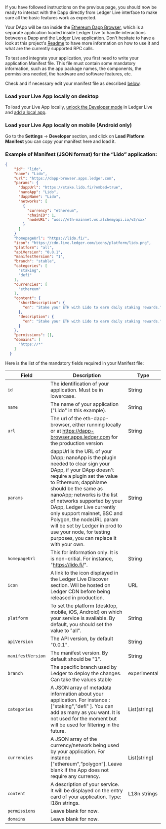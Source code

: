 If you have followed instructions on the previous page, you should now be ready to interact with the Dapp directly from Ledger Live interface to make sure all the basic features work as expected.

Your DApp will be ran inside the [Ethereum Dapp Browser](https://github.com/LedgerHQ/eth-dapp-browser), which is a separate application loaded inside Ledger Live to handle interactions between a Dapp and the Ledger Live application. Don't hesitate to have a look at this project's [Readme](https://github.com/LedgerHQ/eth-dapp-browser#readme) to have more information on how to use it and what are the currently supported RPC calls.

To test and integrate your application, you first need to write your application Manifest file.
This file must contain some mandatory information, such as the app package names, the components, the permissions needed, the hardware and software features, etc.

Check and if necessary edit your manifest file as described [below](#example-of-manifest-json-format-for-the-lido-application).

### Load your Live App locally on desktop

To load your Live App locally, [unlock the Developer mode](../developer-mode/) in Ledger Live and [add a local app](../live-app/developer-mode#add-a-local-app).

### Load your Live App locally on mobile (Android only)

Go to the **Settings** -> **Developer** section, and click on **Load Platform Manifest** you can copy your manifest here and load it.

### Example of Manifest (JSON format) for the “Lido” application:

```json
{
    "id": "lido",
    "name": "Lido",
    "url": "https://dapp-browser.apps.ledger.com",
    "params": {
      "dappUrl": "https://stake.lido.fi/?embed=true",
      "nanoApp": "Lido",
      "dappName": "Lido",
      "networks": [
        {
          "currency": "ethereum",
          "chainID": 1,
          "nodeURL": "wss://eth-mainnet.ws.alchemyapi.io/v2/xxx"
        }
      ]
    }
    "homepageUrl": "https://lido.fi/",
    "icon": "https://cdn.live.ledger.com/icons/platform/lido.png",
    "platform": "all",
    "apiVersion": "0.0.1",
    "manifestVersion": "1",
    "branch": "stable",
    "categories": [
      "staking",
      "defi"
    ],
    "currencies": [
      "ethereum"
    ],
    "content": {
      "shortDescription": {
        "en": "Stake your ETH with Lido to earn daily staking rewards."
      },
      "description": {
        "en": "Stake your ETH with Lido to earn daily staking rewards."
      }
    },
    "permissions": [],
    "domains": [
      "https://*"
    ]
  }
```

Here is the list of the mandatory fields required in your Manifest file:

|  Field            |      Description    |  Type   |
|-------------------|---------------------|---------|
| `id`              | The identification of your application. Must be in lowercase. | String |
| `name`            | The name of your application ("Lido" in this example).        | String |
| `url`             | The url of the eth-dapp-browser, either running locally or at https://dapp-browser.apps.ledger.com for the production version | String |
| `params`          | dappUrl is the URL of your DApp; nanoApp is the plugin needed to clear sign your DApp, if your DApp doesn't require a plugin set the value to Ethereum; dappName should be the same as nanoApp; networks is the list of networks supported by your DApp, Ledger Live currently only support mainnet, BSC and Polygon, the nodeURL param will be set by Ledger in prod to use your node, for testing purposes, you can replace it with your own. | String |
| `homepageUrl`     |   This for information only. It is is non-critial. For instance, "https://lido.fi/". | String |
| `icon`            | A link to the icon displayed in the Ledger Live Discover section. Will be hosted on Ledger CDN before being released in production. | URL |
| `platform`        | To set the platform (desktop, mobile, iOS, Android) on which your service is available. By default, you should set the value to "all". | String |
| `apiVersion`      | The API version, by default "0.0.1".                          | String |
| `manifestVersion` | The manifest version. By default should be "1".               | String |
| `branch`          | The specific branch used by Ledger to deploy the changes. Can take the values stable | experimental | debug | soon. By default, you should set it to "stable". The value “soon” will mark your app as “Coming soon” and it won’t be usable. | String |
| `categories`      | A JSON array of metadata information about your application. For instance : ["staking","defi" ]. You can add as many as you want. It is not used for the moment but will be used for filtering in the future. | List(string) |
| `currencies`      | A JSON array of the currency/network being used by your application. For instance ["ethereum",”polygon”]. Leave blank if the App does not require any currency. | List(string) |
| `content`         | A description of your service. It will be displayed on the entry card of your application. Type: l18n strings. | L18n strings |
| `permissions`     | Leave blank for now.   |   |
| `domains`         | Leave blank for now.   |  |
